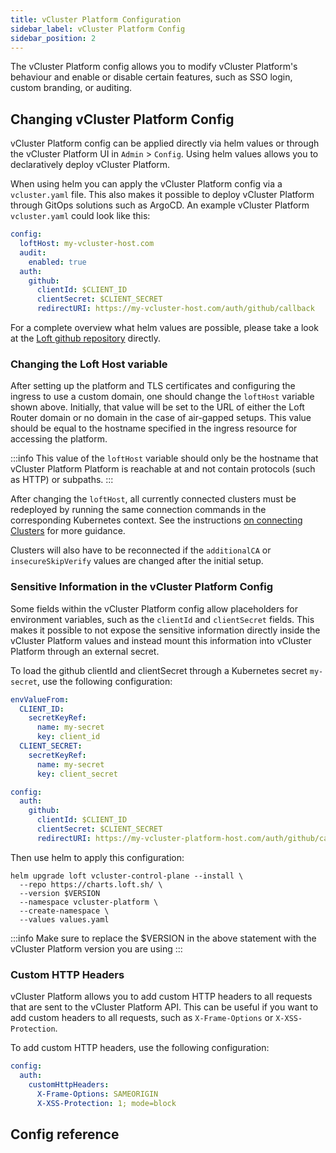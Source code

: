 ```yaml
---
title: vCluster Platform Configuration
sidebar_label: vCluster Platform Config
sidebar_position: 2
---
```



The vCluster Platform config allows you to modify vCluster Platform's behaviour and enable or disable certain features, such as SSO login, custom branding, or auditing.

## Changing vCluster Platform Config

vCluster Platform config can be applied directly via helm values or through the vCluster Platform UI in `Admin` > `Config`. Using helm values allows you to declaratively deploy vCluster Platform.

When using helm you can apply the vCluster Platform config via a `vcluster.yaml` file. This also makes it possible to deploy vCluster Platform through GitOps solutions such as ArgoCD. An example vCluster Platform `vcluster.yaml` could look like this:

```yaml
config:
  loftHost: my-vcluster-host.com
  audit:
    enabled: true
  auth:
    github:
      clientId: $CLIENT_ID
      clientSecret: $CLIENT_SECRET
      redirectURI: https://my-vcluster-host.com/auth/github/callback
```

For a complete overview what helm values are possible, please take a look at the [Loft github repository](https://github.com/loft-sh/loft/tree/master/chart) directly.

### Changing the Loft Host variable

After setting up the platform and TLS certificates and configuring the ingress to use a custom domain, one should change the `loftHost` variable shown above.
Initially, that value will be set to the URL of either the Loft Router domain or no domain in the case of air-gapped setups.
This value should be equal to the hostname specified in the ingress resource for accessing the platform.

:::info
This value of the `loftHost` variable should only be the hostname that vCluster Platform Platform is reachable at and not contain protocols (such as HTTP) or subpaths.
:::

After changing the `loftHost`, all currently connected clusters must be redeployed by running the same connection commands in the corresponding Kubernetes context.
See the instructions [on connecting Clusters](../../clusters/connect-cluster) for more guidance.

Clusters will also have to be reconnected if the `additionalCA` or `insecureSkipVerify` values are changed after the initial setup.

### Sensitive Information in the vCluster Platform Config

Some fields within the vCluster Platform config allow placeholders for environment variables, such as the `clientId` and `clientSecret` fields. This makes it possible to not expose the sensitive information directly inside the vCluster Platform values and instead mount this information into vCluster Platform through an external secret.

To load the github clientId and clientSecret through a Kubernetes secret `my-secret`, use the following configuration:

```yaml
envValueFrom:
  CLIENT_ID:
    secretKeyRef:
      name: my-secret
      key: client_id
  CLIENT_SECRET:
    secretKeyRef:
      name: my-secret
      key: client_secret

config:
  auth:
    github:
      clientId: $CLIENT_ID
      clientSecret: $CLIENT_SECRET
      redirectURI: https://my-vcluster-platform-host.com/auth/github/callback
```

Then use helm to apply this configuration:

```
helm upgrade loft vcluster-control-plane --install \
  --repo https://charts.loft.sh/ \
  --version $VERSION
  --namespace vcluster-platform \
  --create-namespace \
  --values values.yaml
```

:::info
Make sure to replace the $VERSION in the above statement with the vCluster Platform version you are using
:::

### Custom HTTP Headers

vCluster Platform allows you to add custom HTTP headers to all requests that are sent to the vCluster Platform API. This can be useful if you want to add custom headers to all requests, such as `X-Frame-Options` or `X-XSS-Protection`.

To add custom HTTP headers, use the following configuration:

```yaml
config:
  auth:
    customHttpHeaders:
      X-Frame-Options: SAMEORIGIN
      X-XSS-Protection: 1; mode=block
```

## Config reference

<VClusterProConfig />
